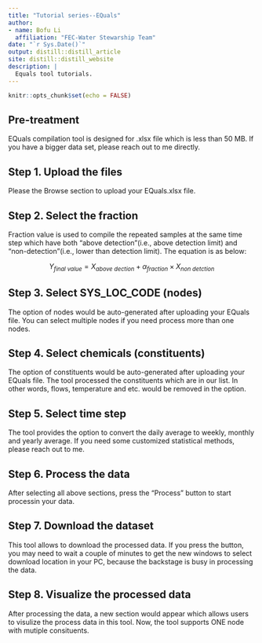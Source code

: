 ```yaml
---
title: "Tutorial series--EQuals"
author:
- name: Bofu Li
  affiliation: "FEC-Water Stewarship Team"
date: "`r Sys.Date()`"
output: distill::distill_article
site: distill::distill_website
description: |
  Equals tool tutorials.
---
```


```r
knitr::opts_chunk$set(echo = FALSE)
```

## Pre-treatment

EQuals compilation tool is designed for .xlsx file which is less than 50 MB. If you have a bigger data set, please reach out to me directly.

## Step 1. Upload the files

Please the Browse section to upload your EQuals.xlsx file.

## Step 2. Select the fraction

Fraction value is used to compile the repeated samples at the same time step which have both "above detection"(i.e., above detection limit) and "non-detection"(i.e., lower than detection limit). The equation is as below:

$$
Y_{final~value}=X_{above~dection}+\alpha_{fraction}×X_{non~detction}
$$

## Step 3. Select SYS_LOC_CODE (nodes)

The option of nodes would be auto-generated after uploading your EQuals file. You can select multiple nodes if you need process more than one nodes. 

## Step 4. Select chemicals (constituents)

The option of constituents would be auto-generated after uploading your EQuals file. The tool processed the constituents which are in our list. In other words, flows, temperature and etc. would be removed in the option. 

## Step 5. Select time step

The tool provides the option to convert the daily average to weekly, monthly and yearly average. If you need some customized statistical methods, please reach out to me. 

## Step 6. Process the data

After selecting all above sections, press the "Process" button to start processin your data. 

## Step 7. Download the dataset

This tool allows to download the processed data. If you press the button, you may need to wait a couple of minutes to get the new windows to select download location in your PC, because the backstage is busy in processing the data. 

## Step 8. Visualize the processed data

After processing the data, a new section would appear which allows users to visulize the process data in this tool. Now, the tool supports ONE node with mutiple consituents. 













